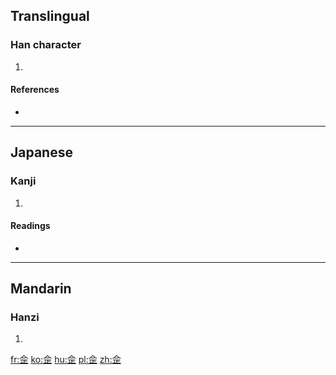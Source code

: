 ==Translingual==

===Han character===
{{Han char|rn=9|rad=人|as=06|sn=8|four=|canj=人一一一 (OMMM), X人一一一 (XOMMM)|ids=⿱[[亼]][[正]]}}

# {{defn|Han|sort=人06}}

====References====
* {{Han ref|kx=0100.150|dkj=00554|dj=0212.110|hdz=10141.070|uh=4F71|ud=20337}}

----

==Japanese==

===Kanji===
{{ja-kanji|grade=|rs=人06}}

# {{defn|lang=ja|sort=人06}}

====Readings====
* {{ja-readings|on=[[ほう]] (hō)|kun=[[のり]] (nori)}}

----

==Mandarin==

===Hanzi===
{{cmn-hanzi|pin=[[fǎ]] ([[fa3]]), [[mǐ]] ([[mi3]]), [[nài]] ([[nai4]])|wg=fa<sup>3</sup>, mi<sup>3</sup>, nai<sup>4</sup>}}

# {{defn|lang=cmn|sort=人06}}

[[fr:佱]]
[[ko:佱]]
[[hu:佱]]
[[pl:佱]]
[[zh:佱]]